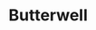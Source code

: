 
# Butterwell
<ProjectDetails
  floatRight
  region="Riverlands"
  house="House Butterwell"
  type="Town"
  status="Not Started"
  warp="/warp godseyetown"
  projectLead=""
  dateStarted="undefined"
  dateCompleted="undefined"
/>
